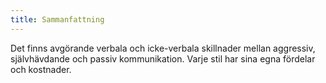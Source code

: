 ```yaml
---
title: Sammanfattning
---
```


Det finns avgörande verbala och icke-verbala skillnader mellan
aggressiv, självhävdande och passiv kommunikation. Varje stil har sina
egna fördelar och kostnader.
